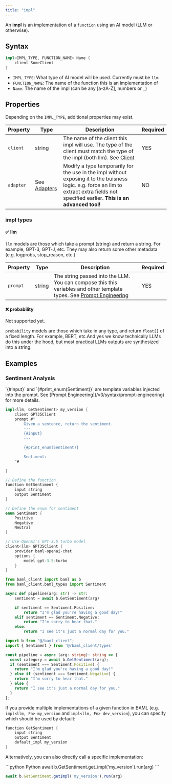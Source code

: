 ```yaml
---
title: "impl"
---
```


An **impl** is an implementation of a `function` using an AI model (LLM or otherwise).

## Syntax

```rust
impl<IMPL_TYPE, FUNCTION_NAME> Name {
    client SomeClient
}
```

- `IMPL_TYPE`: What type of AI model will be used. Currently must be `llm`
- `FUNCTION_NAME`: The name of the function this is an implementation of
- `Name`: The name of the impl (can be any [a-zA-Z], numbers or `_`)

## Properties

Depending on the `IMPL_TYPE`, additional properties may exist.

| Property  | Type                                         | Description                                                                                                                                                                                 | Required |
| --------- | -------------------------------------------- | ------------------------------------------------------------------------------------------------------------------------------------------------------------------------------------------- | -------- |
| `client`  | string                                       | The name of the client this impl will use. The type of the client must match the type of the impl (both llm). See [Client](/v3/syntax/client)                                               | YES      |
| `adapter` | See [Adapters](/v3/syntax/function-adapters) | Modify a type temporarily for the use in the impl without exposing it to the buisness logic. e.g. force an llm to extract extra fields not specified earlier. **This is an advanced tool!** | NO       |

### impl types

#### ✅ llm

`llm` models are those which take a prompt (string) and return a string. For example, GPT-3, GPT-J, etc.
They may also return some other metadata (e.g. logprobs, stop_reason, etc.)

| Property | Type   | Description                                                                                                                                           | Required |
| -------- | ------ | ----------------------------------------------------------------------------------------------------------------------------------------------------- | -------- |
| `prompt` | string | The string passed into the LLM. You can compose this this variables and other template types. See [Prompt Engineering](/v3/syntax/prompt-engineering) | YES      |

#### ❌ probability

Not supported yet.

`probability` models are those which take in any type, and return `float[]` of a fixed length. For example, BERT, etc.And yes we know technically LLMs do this under the hood, but most practical LLMs outputs are synthesized into a string.

## Examples

### Sentiment Analysis

<Steps>
<Step title="Defining in baml">

<Info>
`{#input}` and `{#print_enum(Sentiment)}` are template variables injected into the prompt. See [Prompt Engineering](/v3/syntax/prompt-engineering) for more details.
</Info>

```rust baml_src/my_file.baml
impl<llm, GetSentiment> my_version {
    client GPT35Client
    prompt #"
        Given a sentence, return the sentiment.
        ---
        {#input}
        ---

        {#print_enum(Sentiment)}

        Sentiment:
    "#

}

// Define the function
function GetSentiment {
    input string
    output Sentiment
}

// Define the enum for sentiment
enum Sentiment {
    Positive
    Negative
    Neutral
}

// Use OpenAI's GPT-3.5 turbo model
client<llm> GPT35Client {
    provider baml-openai-chat
    options {
        model gpt-3.5-turbo
    }
}
```

</Step>
<Step title="Using the generated code">

<CodeGroup>

```python Python
from baml_client import baml as b
from baml_client.baml_types import Sentiment

async def pipeline(arg: str) -> str:
    sentiment = await b.GetSentiment(arg)

    if sentiment == Sentiment.Positive:
        return "I'm glad you're having a good day!"
    elif sentiment == Sentiment.Negative:
        return "I'm sorry to hear that."
    else:
        return "I see it's just a normal day for you."

```

```typescript TypeScript
import b from "@/baml_client";
import { Sentiment } from '@/baml_client/types'

const pipeline = async (arg: string): string => {
  const category = await b.GetSentiment(arg);
  if (sentiment === Sentiment.Positive) {
    return "I'm glad you're having a good day!"
  } else if (sentiment === Sentiment.Negative) {
    return "I'm sorry to hear that."
  } else {
    return "I see it's just a normal day for you."
  }
};
```

</CodeGroup>
</Step>

<Step title="Calling a specific implementation of a function">

If you provide multiple implementations of a given function in BAML (e.g. `impl<llm, Fn> my_version` and `impl<llm, Fn> dev_version`), you can specify which should be used by default:

```rust BAML
function GetSentiment {
    input string
    output Sentiment
    default_impl my_version
}
```

Alternatively, you can also directly call a specific implementation:

<CodeGroup>
```python Python
await b.GetSentiment.get_impl('my_version').run(arg)
```

```typescript TypeScript
await b.GetSentiment.getImpl('my_version').run(arg)
```
</CodeGroup>

</Step>
</Steps>
